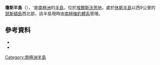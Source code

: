 {{coord|71|55|S|100|50|W|source:GNIS|display=title}}

'''瓊斯半島'''（{{lang-en|Jones Peninsula}}），'是[[南極洲|南極洲]]的[[半島|半島]]，位於[[埃爾斯沃思地|埃爾斯沃思地]]，處於[[休斯半島|休斯半島]]以西9公里的[[瑟斯頓島|瑟斯頓島]]西北部，該半島現時由[[南極條約體系|南極條約體系]]管理。

==參考資料==
*{{cite gnis | type = antarid | id = 18564| name = Jones Peninsula | accessdate = 2013-04-05}}
*{{usgs-gazetteer|id=18564}}

{{Antarctica-geo-stub}}
[[Category:南極洲半島|Category:南極洲半島]]